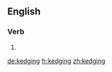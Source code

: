 ==English==

===Verb===
{{head|en|present participle}}

# {{present participle of|kedge|lang=en}}

[[de:kedging]]
[[fr:kedging]]
[[zh:kedging]]